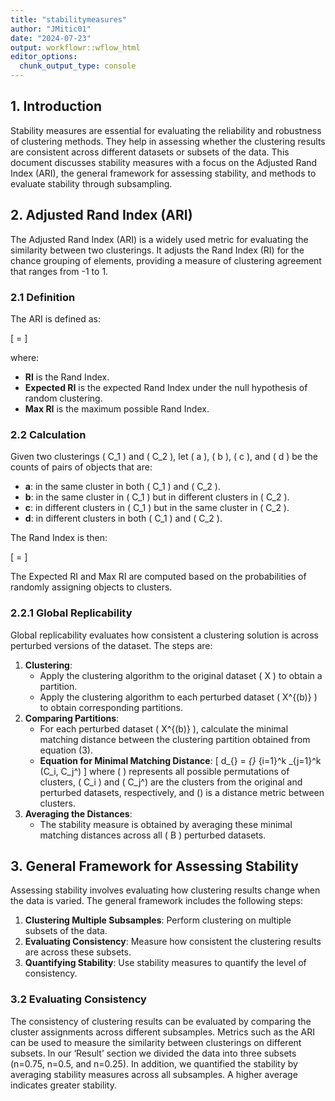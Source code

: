 ```yaml
---
title: "stabilitymeasures"
author: "JMitic01"
date: "2024-07-23"
output: workflowr::wflow_html
editor_options:
  chunk_output_type: console
---
```


## 1. Introduction

Stability measures are essential for evaluating the reliability and robustness of clustering methods. They help in assessing whether the clustering results are consistent across different datasets or subsets of the data. This document discusses stability measures with a focus on the Adjusted Rand Index (ARI), the general framework for assessing stability, and methods to evaluate stability through subsampling.

## 2. Adjusted Rand Index (ARI)

The Adjusted Rand Index (ARI) is a widely used metric for evaluating the similarity between two clusterings. It adjusts the Rand Index (RI) for the chance grouping of elements, providing a measure of clustering agreement that ranges from -1 to 1.

### 2.1 Definition

The ARI is defined as:

\[ \text{ARI} = \frac{\text{RI} - \text{Expected RI}}{\text{Max RI} - \text{Expected RI}} \]

where:

- **RI** is the Rand Index.
- **Expected RI** is the expected Rand Index under the null hypothesis of random clustering.
- **Max RI** is the maximum possible Rand Index.

### 2.2 Calculation

Given two clusterings \( C_1 \) and \( C_2 \), let \( a \), \( b \), \( c \), and \( d \) be the counts of pairs of objects that are:

- **a**: in the same cluster in both \( C_1 \) and \( C_2 \).
- **b**: in the same cluster in \( C_1 \) but in different clusters in \( C_2 \).
- **c**: in different clusters in \( C_1 \) but in the same cluster in \( C_2 \).
- **d**: in different clusters in both \( C_1 \) and \( C_2 \).

The Rand Index is then:

\[ \text{RI} = \frac{a + d}{a + b + c + d} \]

The Expected RI and Max RI are computed based on the probabilities of randomly assigning objects to clusters.

### 2.2.1 Global Replicability

Global replicability evaluates how consistent a clustering solution is across perturbed versions of the dataset. The steps are:

1. **Clustering**:
   - Apply the clustering algorithm to the original dataset \( X \) to obtain a partition.
   - Apply the clustering algorithm to each perturbed dataset \( X^{(b)} \) to obtain corresponding partitions.

2. **Comparing Partitions**:
   - For each perturbed dataset \( X^{(b)} \), calculate the minimal matching distance between the clustering partition obtained from equation (3).
   - **Equation for Minimal Matching Distance**:
     \[
     d_{\text{min}} = \min_{\pi \in \Pi} \sum_{i=1}^k \sum_{j=1}^k \text{dist}(C_i, C_j^\pi)
     \]
     where \( \Pi \) represents all possible permutations of clusters, \( C_i \) and \( C_j^\pi \) are the clusters from the original and perturbed datasets, respectively, and \(\text{dist}\) is a distance metric between clusters.

3. **Averaging the Distances**:
   - The stability measure is obtained by averaging these minimal matching distances across all \( B \) perturbed datasets.

## 3. General Framework for Assessing Stability

Assessing stability involves evaluating how clustering results change when the data is varied. The general framework includes the following steps:

1. **Clustering Multiple Subsamples**: Perform clustering on multiple subsets of the data.
2. **Evaluating Consistency**: Measure how consistent the clustering results are across these subsets.
3. **Quantifying Stability**: Use stability measures to quantify the level of consistency.

### 3.2 Evaluating Consistency

The consistency of clustering results can be evaluated by comparing the cluster assignments across different subsamples. Metrics such as the ARI can be used to measure the similarity between clusterings on different subsets. In our 'Result' section we divided the data into three subsets (n=0.75, n=0.5, and n=0.25). In addition, we quantified the stability by averaging stability measures across all subsamples. A higher average indicates greater stability.





